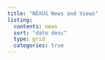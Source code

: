 ```yaml
---
title: "NEXUS News and Views"
listing:
  contents: news
  sort: "date desc"
  type: grid
  categories: true
---
```




